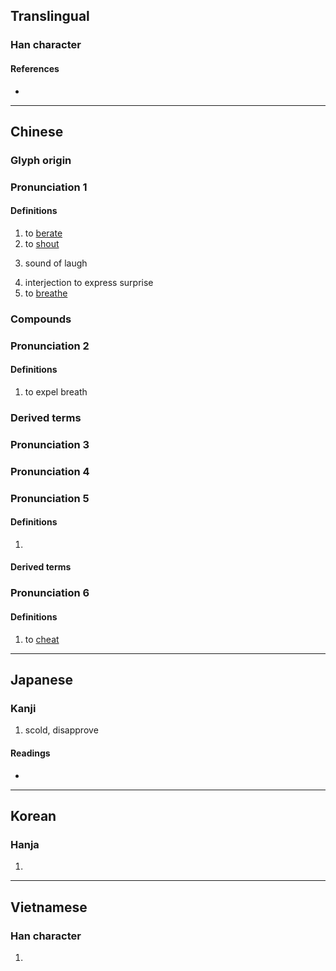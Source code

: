 {{also|訶}}
{{character info/new}}
==Translingual==

===Han character===
{{Han char|rn=30|rad=口|as=05|sn=8|four=61020|canj=RMNR|ids=⿰口可}}

====References====
* {{Han ref|kx=0183.020|dkj=03459|dj=0402.030|hdz=10598.100|uh=5475|ud=21621|bh=A8FE|bd=43262}}

----

==Chinese==
{{zh-forms}}

===Glyph origin===
{{Han etym}}

{{zh-forms|t=呵|t2=訶}}

===Pronunciation 1===
{{zh-pron
|m=hē
|c=ho1,ho2
|cat=v,adv,interj
|mc=1
|oc=1,2
}}

====Definitions====
{{zh-hanzi}}

# to [[berate]]
# to [[shout]]
# {{lb|zh|onomatoepia}} sound of laugh
# interjection to express surprise
# to [[breathe]]

===Compounds===
{{zh-der|呵責|呵斥}}

{{zh-forms}}
===Pronunciation 2===
<!--呼箇切-->
{{zh-pron
|m=hē
|c=ho1,ho2
|cat=v
|mc=2
|oc=n,1
}}

====Definitions====
{{zh-hanzi}}

# to expel breath

===Derived terms===
{{zh-der|一气呵成}}

===Pronunciation 3===
{{zh-see|哈|v}}

===Pronunciation 4===
{{zh-see|啊|v}}

===Pronunciation 5===
{{zh-pron
|m=kē
|c=ho1,ho2
|cat=
}}

====Definitions====
{{zh-hanzi}}

# {{non-gloss|Used in transliteration.}}

====Derived terms====
{{zh-der|呵羅單|呵叻}}

===Pronunciation 6===
{{zh-pron
|m=huō
|c=ho1,ho2
|cat=v
}}

====Definitions====
{{zh-hanzi}}

# to [[cheat]]

----

==Japanese==

===Kanji===
{{ja-kanji|grade=|rs=口05}}

# scold, disapprove

====Readings====
* {{ja-readings|on=[[か]] (ka)|kun=[[しかる]] (shikaru), [[わらう]] (warau)}}

----

==Korean==

===Hanja===
{{ko-hanja|hangeul=가|rv=ga|mr=ka}}

# {{defn|lang=ko|sort=口05}}

----

==Vietnamese==

===Han character===
{{vi-hantu|[[ha]], [[há]], [[hả]], [[hà]], [[khá]], [[khà]]|rs=口05}}

# {{defn|lang=vi|sort=口05}}